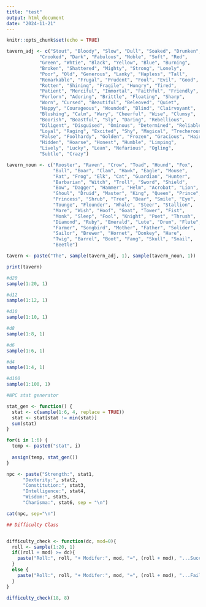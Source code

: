 ```yaml
---
title: "test"
output: html_document
date: "2024-11-21"
---
```


```r
knitr::opts_chunk$set(echo = TRUE)
```

```r

tavern_adj <- c("Stout", "Bloody", "Slow", "Dull", "Soaked", "Drunken",
            "Crooked", "Dark", "Fabulous", "Noble", "Soft", "Red",
            "Green", "Whtie", "Black", "Yellow", "Blue", "Burning",
            "Broken", "Shattered", "Mighty", "Strong", "Lonely",
            "Poor", "Old", "Generous", "Lanky", "Hapless", "Tall",
            "Remarkable", "Frugal", "Prudent", "Foul", "Evil", "Good",
            "Rotten", "Shining", "Fragile", "Hungry", "Tired",
            "Patient", "Merciful", "Immortal", "Faithful", "Friendly",
            "Forlorn", "Adoring", "Brittle", "Floating", "Sharp",
            "Worn", "Cursed", "Beautiful", "Beleoved", "Quiet",
            "Happy", "Courageous", "Wounded", "Blind", "Clairvoyant",
            "Blushing", "Calm", "Wary", "Cheerful", "Wise", "Clumsy",
            "Boorish", "Boastful", "Sly", "Daring", "Rebellious",
            "Diligent", "Disguised", "Ominous", "Determined", "Reliable",
            "Loyal", "Raging", "Excited", "Shy", "Magical", "Trecherous",
            "False", "Foolhardy", "Golden", "Frozen", "Gracious", "Hairy",
            "Hidden", "Hoarse", "Honest", "Humble", "Limping",
            "Lively", "Lucky", "Lean", "Nefarious", "Ogling",
            "Subtle", "Crazy")

tavern_noun <- c("Rooster", "Raven", "Crow", "Toad", "Hound", "Fox",
                 "Bull", "Boar", "Clam", "Hawk", "Eagle", "Mouse",
                 "Rat", "Frog", "Elk", "Cat", "Guardian", "Hunter",
                 "Barbarian", "Witch", "Troll", "Sword", "Shield",
                 "Bow", "Dagger", "Hammer", "Helm", "Acrobat", "Lion",
                 "Ghoul", "Druid", "Master", "King", "Queen", "Prince",
                 "Princess", "Shrub", "Tree", "Bear", "Smile", "Eye",
                 "Tounge", "Flounder", "Whale", "Steer", "Stallion",
                 "Mare", "Wish", "Hoof", "Goat", "Tower", "Fist",
                 "Monk", "Sleep", "Fool", "Knight", "Poet", "Thrush",
                 "Diamond", "Ruby", "Emerald", "Lute", "Drum", "Flute",
                 "Farmer", "Songbird", "Mother", "Father", "Solider",
                 "Sailor", "Brewer", "Hornet", "Donkey", "Hare",
                 "Twig", "Barrel", "Boot", "Fang", "Skull", "Snail",
                 "Beetle")

tavern <- paste("The", sample(tavern_adj, 1), sample(tavern_noun, 1))

print(tavern)

```

```r

#d20
sample(1:20, 1)

#d12
sample(1:12, 1)

#d10
sample(1:10, 1)

#d8
sample(1:8, 1)

#d6
sample(1:6, 1)

#d4
sample(1:4, 1)

#d100
sample(1:100, 1)

```

```r

#NPC stat generator 

stat_gen <- function() {
  stat <- c(sample(1:6, 4, replace = TRUE))
  stat <- stat[stat != min(stat)]
  sum(stat)
}

for(i in 1:6) {
  temp <- paste0("stat", i)
  
  assign(temp, stat_gen())
}

npc <- paste("Strength:", stat1,
      "Dexterity:", stat2,
      "Constitution:", stat3,
      "Intelligence:", stat4,
      "Wisdom:", stat5,
      "Charisma:", stat6, sep = "\n")

cat(npc, sep="\n")

```

```r
## Difficulty Class


difficulty_check <- function(dc, mod=0){
  roll <- sample(1:20, 1)
  if((roll + mod) >= dc){
    paste("Roll:", roll, "+ Modifer:", mod, "=", (roll + mod), "...Success!")
  } 
  else {
    paste("Roll:", roll, "+ Modifer:", mod, "=", (roll + mod), "...Failure")
  }
}

difficulty_check(18, 8)

```
